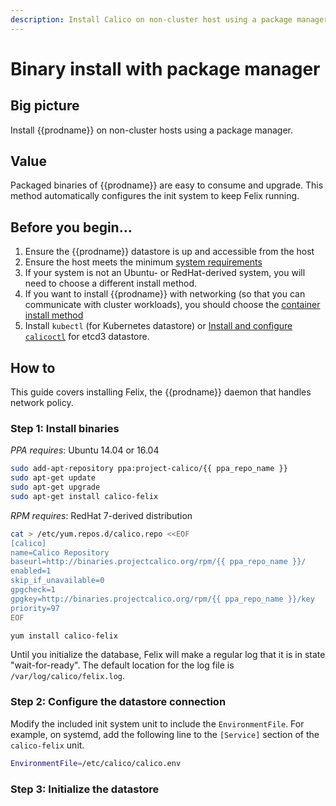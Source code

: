 ```yaml
---
description: Install Calico on non-cluster host using a package manager.
---
```


# Binary install with package manager


## Big picture

Install {{prodname}} on non-cluster hosts using a package manager.

## Value

Packaged binaries of {{prodname}} are easy to consume and upgrade. This method automatically configures the init system to keep Felix running.

## Before you begin...

1. Ensure the {{prodname}} datastore is up and accessible from the host
1. Ensure the host meets the minimum [system requirements](../requirements.mdx)
1. If your system is not an Ubuntu- or RedHat-derived system, you will need to choose a different install method.
1. If you want to install {{prodname}} with networking (so that you can communicate with cluster workloads), you should choose the [container install method](container.mdx)
1. Install `kubectl` (for Kubernetes datastore) or [Install and configure `calicoctl`](../../../operations/calicoctl/index.mdx) for etcd3 datastore.

## How to

This guide covers installing Felix, the {{prodname}} daemon that handles network policy.

### Step 1: Install binaries

_PPA requires_: Ubuntu 14.04 or 16.04

```bash
sudo add-apt-repository ppa:project-calico/{{ ppa_repo_name }}
sudo apt-get update
sudo apt-get upgrade
sudo apt-get install calico-felix
```

_RPM requires_: RedHat 7-derived distribution

```bash
cat > /etc/yum.repos.d/calico.repo <<EOF
[calico]
name=Calico Repository
baseurl=http://binaries.projectcalico.org/rpm/{{ ppa_repo_name }}/
enabled=1
skip_if_unavailable=0
gpgcheck=1
gpgkey=http://binaries.projectcalico.org/rpm/{{ ppa_repo_name }}/key
priority=97
EOF

yum install calico-felix
```

Until you initialize the database, Felix will make a regular log that it
is in state "wait-for-ready". The default location for the log file is
`/var/log/calico/felix.log`.

### Step 2: Configure the datastore connection

<EnvironmentFile
  nodecontainer='{variables.nodecontainer}'
  target='felix'
/>

Modify the included init system unit to include the `EnvironmentFile`. For example, on systemd, add the following line to the `[Service]` section of the `calico-felix` unit.

```bash
EnvironmentFile=/etc/calico/calico.env
```

### Step 3: Initialize the datastore

<FelixInitDatastore />
